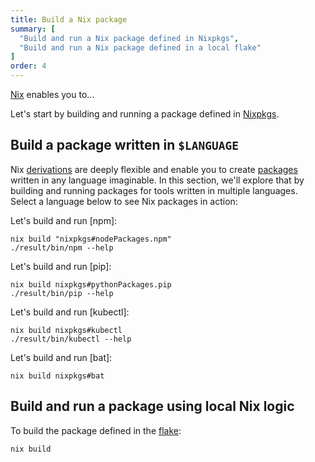 ```yaml
---
title: Build a Nix package
summary: [
  "Build and run a Nix package defined in Nixpkgs",
  "Build and run a Nix package defined in a local flake"
]
order: 4
---
```


[Nix] enables you to...

Let's start by building and running a package defined in [Nixpkgs].

## Build a package written in `$LANGUAGE`

Nix [derivations] are deeply flexible and enable you to create [packages] written in any language imaginable. In this section, we'll explore that by building and running packages for tools written in multiple languages. Select a language below to see Nix packages in action:

<Languages client:load />

<SpecificLanguage client:load lang="JavaScript">
Let's build and run [npm]:

```shell
nix build "nixpkgs#nodePackages.npm"
./result/bin/npm --help
```
</SpecificLanguage>
<SpecificLanguage client:load lang="Python">
Let's build and run [pip]:

```shell
nix build nixpkgs#pythonPackages.pip
./result/bin/pip --help
```
</SpecificLanguage>
<SpecificLanguage client:load lang="Go">
Let's build and run [kubectl]:

```shell
nix build nixpkgs#kubectl
./result/bin/kubectl --help
```
</SpecificLanguage>
<SpecificLanguage client:load lang="Rust">
Let's build and run [bat]:

```shell
nix build nixpkgs#bat
```
</SpecificLanguage>

## Build and run a package using local Nix logic

<Shell client:load />

To build the package defined in the [flake]:

```shell
nix build
```

[bat]: https://github.com/sharkdp/bat
[derivations]: /concepts/derivation
[flake]: /concepts/flakes
[kubectl]: https://github.com/kubernetes/kubectl
[nix]: /concepts/nix
[nixpkgs]: /concepts/nixpkgs
[npm]: https://npmjs.org
[packages]: /concepts/packages
[pip]: https://pypi.org/project/pip
